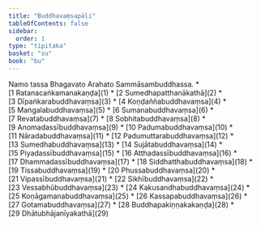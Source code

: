 ```yaml
---
title: "Buddhavaṃsapāḷi"
tableOfContents: false
sidebar:
  order: 1
type: "tipitaka"
basket: "su"
book: "bu"
---
```


<Paragraph number="1" type="center" book="bu">
Namo tassa Bhagavato Arahato Sammāsambuddhassa.

</Paragraph>

<TableOfContents book="bu">
* [1 Ratanacaṅkamanakaṇḍa](1)
* [2 Sumedhapatthanākathā](2)
* [3 Dīpaṅkarabuddhavaṃsa](3)
* [4 Koṇḍaññabuddhavaṃsa](4)
* [5 Maṅgalabuddhavaṃsa](5)
* [6 Sumanabuddhavaṃsa](6)
* [7 Revatabuddhavaṃsa](7)
* [8 Sobhitabuddhavaṃsa](8)
* [9 Anomadassībuddhavaṃsa](9)
* [10 Padumabuddhavaṃsa](10)
* [11 Nāradabuddhavaṃsa](11)
* [12 Padumuttarabuddhavaṃsa](12)
* [13 Sumedhabuddhavaṃsa](13)
* [14 Sujātabuddhavaṃsa](14)
* [15 Piyadassībuddhavaṃsa](15)
* [16 Atthadassībuddhavaṃsa](16)
* [17 Dhammadassībuddhavaṃsa](17)
* [18 Siddhatthabuddhavaṃsa](18)
* [19 Tissabuddhavaṃsa](19)
* [20 Phussabuddhavaṃsa](20)
* [21 Vipassībuddhavaṃsa](21)
* [22 Sikhībuddhavaṃsa](22)
* [23 Vessabhūbuddhavaṃsa](23)
* [24 Kakusandhabuddhavaṃsa](24)
* [25 Koṇāgamanabuddhavaṃsa](25)
* [26 Kassapabuddhavaṃsa](26)
* [27 Gotamabuddhavaṃsa](27)
* [28 Buddhapakiṇṇakakaṇḍa](28)
* [29 Dhātubhājanīyakathā](29)
</TableOfContents>
